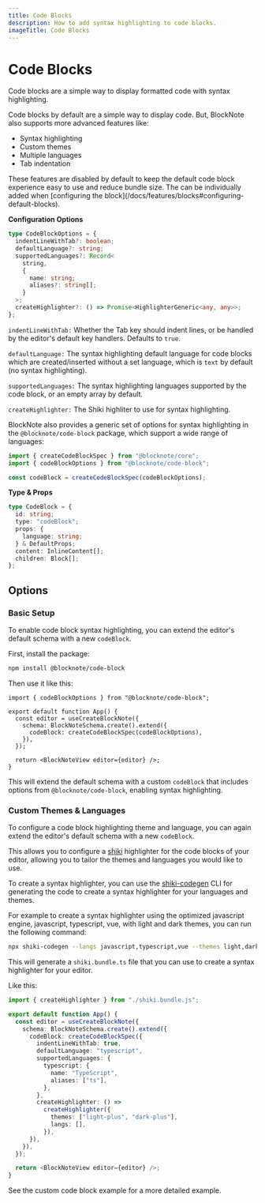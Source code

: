 ```yaml
---
title: Code Blocks
description: How to add syntax highlighting to code blocks.
imageTitle: Code Blocks
---
```


# Code Blocks

Code blocks are a simple way to display formatted code with syntax highlighting.

Code blocks by default are a simple way to display code. But, BlockNote also supports more advanced features like:

- Syntax highlighting
- Custom themes
- Multiple languages
- Tab indentation

<Callout type="info">
  These features are disabled by default to keep the default code block
  experience easy to use and reduce bundle size. The can be individually added
  when [configuring the
  block](/docs/features/blocks#configuring-default-blocks).
</Callout>

**Configuration Options**

```ts
type CodeBlockOptions = {
  indentLineWithTab?: boolean;
  defaultLanguage?: string;
  supportedLanguages?: Record<
    string,
    {
      name: string;
      aliases?: string[];
    }
  >;
  createHighlighter?: () => Promise<HighlighterGeneric<any, any>>;
};
```

`indentLineWithTab:` Whether the Tab key should indent lines, or be handled by the editor's default key handlers. Defaults to `true`.

`defaultLanguage:` The syntax highlighting default language for code blocks which are created/inserted without a set language, which is `text` by default (no syntax highlighting).

`supportedLanguages:` The syntax highlighting languages supported by the code block, or an empty array by default.

`createHighlighter:` The Shiki highliter to use for syntax highlighting.

BlockNote also provides a generic set of options for syntax highlighting in the `@blocknote/code-block` package, which support a wide range of languages:

```ts
import { createCodeBlockSpec } from "@blocknote/core";
import { codeBlockOptions } from "@blocknote/code-block";

const codeBlock = createCodeBlockSpec(codeBlockOptions);
```

**Type & Props**

```ts
type CodeBlock = {
  id: string;
  type: "codeBlock";
  props: {
    language: string;
  } & DefaultProps;
  content: InlineContent[];
  children: Block[];
};
```

## Options

### Basic Setup

To enable code block syntax highlighting, you can extend the editor's default schema with a new `codeBlock`.

First, install the package:

```sh
npm install @blocknote/code-block
```

Then use it like this:

```tsx
import { codeBlockOptions } from "@blocknote/code-block";

export default function App() {
  const editor = useCreateBlockNote({
    schema: BlockNoteSchema.create().extend({
      codeBlock: createCodeBlockSpec(codeBlockOptions),
    }),
  });

  return <BlockNoteView editor={editor} />;
}
```

This will extend the default schema with a custom `codeBlock` that includes options from `@blocknote/code-block`, enabling syntax highlighting.

### Custom Themes & Languages

To configure a code block highlighting theme and language, you can again extend the editor's default schema with a new `codeBlock`.

This allows you to configure a [shiki](https://shiki.style) highlighter for the code blocks of your editor, allowing you to tailor the themes and languages you would like to use.

To create a syntax highlighter, you can use the [shiki-codegen](https://shiki.style/packages/codegen) CLI for generating the code to create a syntax highlighter for your languages and themes.

For example to create a syntax highlighter using the optimized javascript engine, javascript, typescript, vue, with light and dark themes, you can run the following command:

```bash
npx shiki-codegen --langs javascript,typescript,vue --themes light,dark --engine javascript --precompiled ./shiki.bundle.ts
```

This will generate a `shiki.bundle.ts` file that you can use to create a syntax highlighter for your editor.

Like this:

```ts
import { createHighlighter } from "./shiki.bundle.js";

export default function App() {
  const editor = useCreateBlockNote({
    schema: BlockNoteSchema.create().extend({
      codeBlock: createCodeBlockSpec({
        indentLineWithTab: true,
        defaultLanguage: "typescript",
        supportedLanguages: {
          typescript: {
            name: "TypeScript",
            aliases: ["ts"],
          },
        },
        createHighlighter: () =>
          createHighlighter({
            themes: ["light-plus", "dark-plus"],
            langs: [],
          }),
      }),
    }),
  });

  return <BlockNoteView editor={editor} />;
}
```

See the custom code block example for a more detailed example.

<Example name="theming/custom-code-block" />
